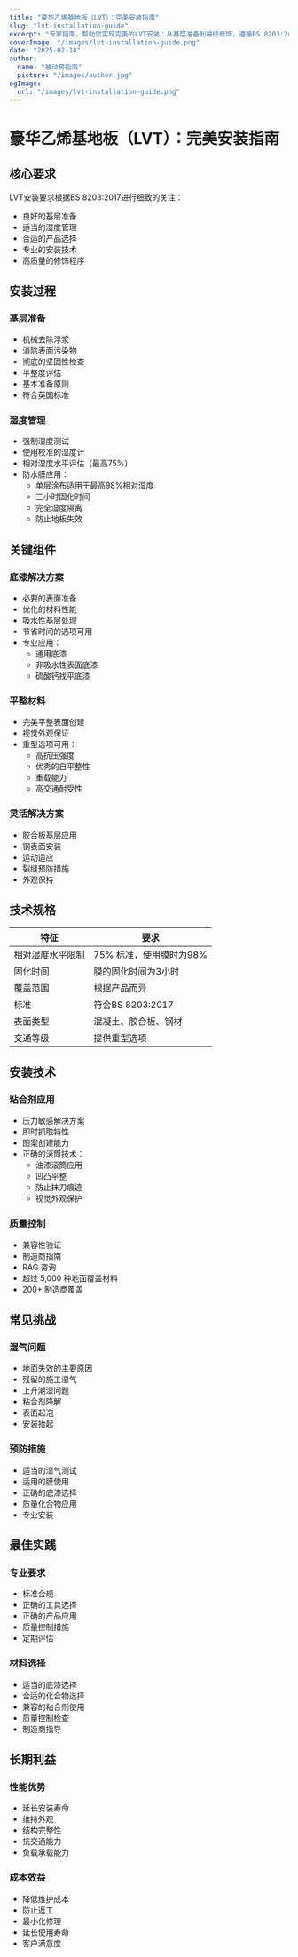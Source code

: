 ```yaml
---
title: "豪华乙烯基地板（LVT）：完美安装指南"
slug: "lvt-installation-guide"
excerpt: "专家指南，帮助您实现完美的LVT安装：从基层准备到最终修饰，遵循BS 8203:2017标准以确保持久效果。"
coverImage: "/images/lvt-installation-guide.png"
date: "2025-02-14"
author:
  name: "被动房指南"
  picture: "/images/author.jpg"
ogImage:
  url: "/images/lvt-installation-guide.png"
---
```


# 豪华乙烯基地板（LVT）：完美安装指南

## 核心要求

LVT安装要求根据BS 8203:2017进行细致的关注：

- 良好的基层准备
- 适当的湿度管理
- 合适的产品选择
- 专业的安装技术
- 高质量的修饰程序

## 安装过程

### 基层准备
- 机械去除浮浆
- 消除表面污染物
- 彻底的坚固性检查
- 平整度评估
- 基本准备原则
- 符合英国标准

### 湿度管理
- 强制湿度测试
- 使用校准的湿度计
- 相对湿度水平评估（最高75%）
- 防水膜应用：
  - 单层涂布适用于最高98%相对湿度
  - 三小时固化时间
  - 完全湿度隔离
  - 防止地板失效

## 关键组件

### 底漆解决方案
- 必要的表面准备
- 优化的材料性能
- 吸水性基层处理
- 节省时间的选项可用
- 专业应用：
  - 通用底漆
  - 非吸水性表面底漆
  - 硫酸钙找平底漆

### 平整材料
- 完美平整表面创建
- 视觉外观保证
- 重型选项可用：
  - 高抗压强度
  - 优秀的自平整性
  - 重载能力
  - 高交通耐受性

### 灵活解决方案
- 胶合板基层应用
- 钢表面安装
- 运动适应
- 裂缝预防措施
- 外观保持

## 技术规格

| 特征 | 要求 |
|------|------|
| 相对湿度水平限制 | 75% 标准，使用膜时为98% |
| 固化时间 | 膜的固化时间为3小时 |
| 覆盖范围 | 根据产品而异 |
| 标准 | 符合BS 8203:2017 |
| 表面类型 | 混凝土、胶合板、钢材 |
| 交通等级 | 提供重型选项 |

## 安装技术

### 粘合剂应用
- 压力敏感解决方案
- 即时抓取特性
- 图案创建能力
- 正确的滚筒技术：
  - 油漆滚筒应用
  - 凹凸平整
  - 防止抹刀痕迹
  - 视觉外观保护

### 质量控制
- 兼容性验证
- 制造商指南
- RAG 咨询
- 超过 5,000 种地面覆盖材料
- 200+ 制造商覆盖

## 常见挑战

### 湿气问题
- 地面失效的主要原因
- 残留的施工湿气
- 上升潮湿问题
- 粘合剂降解
- 表面起泡
- 安装抬起

### 预防措施
- 适当的湿气测试
- 适用的膜使用
- 正确的底漆选择
- 质量化合物应用
- 专业安装

## 最佳实践

### 专业要求
- 标准合规
- 正确的工具选择
- 正确的产品应用
- 质量控制措施
- 定期评估

### 材料选择
- 适当的底漆选择
- 合适的化合物选择
- 兼容的粘合剂使用
- 质量控制检查
- 制造商指导

## 长期利益

### 性能优势
- 延长安装寿命
- 维持外观
- 结构完整性
- 抗交通能力
- 负载承载能力

### 成本效益
- 降低维护成本
- 防止返工
- 最小化修理
- 延长使用寿命
- 客户满意度
